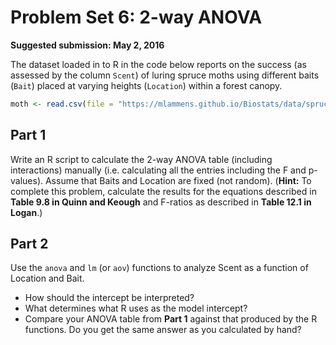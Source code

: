 Problem Set 6: 2-way ANOVA
========================================================

**Suggested submission: May 2, 2016**

The dataset loaded in to R in the code below reports on the success (as assessed by the column `Scent`) of luring spruce moths using different baits (`Bait`) placed at varying heights (`Location`) within a forest canopy.

```r
moth <- read.csv(file = "https://mlammens.github.io/Biostats/data/spruce_moth_traps.csv")
```

## Part 1

Write an R script to calculate the 2-way ANOVA table (including interactions) manually (i.e. calculating all the entries including the F and p-values). 
Assume that Baits and Location are fixed (not random).
(**Hint:** To complete this problem, calculate the results for the equations described in **Table 9.8 in Quinn and Keough** and F-ratios as described in **Table 12.1 in Logan**.)

## Part 2

Use the `anova` and `lm` (or `aov`) functions to analyze Scent as a function of Location and Bait. 

* How should the intercept be interpreted? 
* What determines what R uses as the model intercept?
* Compare your ANOVA table from **Part 1** against that produced by the R functions. Do you get the same answer as you calculated by hand?
